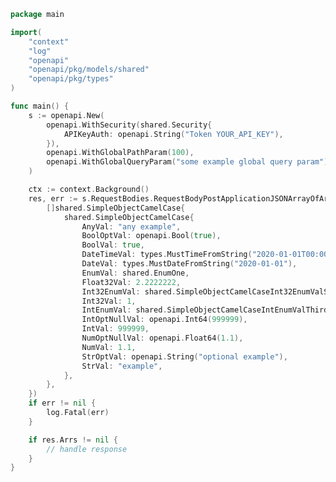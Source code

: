 ```go showLineNumbers copy filename="Request Body Post Application Json Array Of Array Camel Case usage example"
package main

import(
	"context"
	"log"
	"openapi"
	"openapi/pkg/models/shared"
	"openapi/pkg/types"
)

func main() {
    s := openapi.New(
        openapi.WithSecurity(shared.Security{
            APIKeyAuth: openapi.String("Token YOUR_API_KEY"),
        }),
        openapi.WithGlobalPathParam(100),
        openapi.WithGlobalQueryParam("some example global query param"),
    )

    ctx := context.Background()
    res, err := s.RequestBodies.RequestBodyPostApplicationJSONArrayOfArrayCamelCase(ctx, [][]shared.SimpleObjectCamelCase{
        []shared.SimpleObjectCamelCase{
            shared.SimpleObjectCamelCase{
                AnyVal: "any example",
                BoolOptVal: openapi.Bool(true),
                BoolVal: true,
                DateTimeVal: types.MustTimeFromString("2020-01-01T00:00:00Z"),
                DateVal: types.MustDateFromString("2020-01-01"),
                EnumVal: shared.EnumOne,
                Float32Val: 2.2222222,
                Int32EnumVal: shared.SimpleObjectCamelCaseInt32EnumValSixtyNine,
                Int32Val: 1,
                IntEnumVal: shared.SimpleObjectCamelCaseIntEnumValThird,
                IntOptNullVal: openapi.Int64(999999),
                IntVal: 999999,
                NumOptNullVal: openapi.Float64(1.1),
                NumVal: 1.1,
                StrOptVal: openapi.String("optional example"),
                StrVal: "example",
            },
        },
    })
    if err != nil {
        log.Fatal(err)
    }

    if res.Arrs != nil {
        // handle response
    }
}
```
